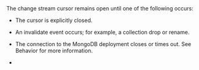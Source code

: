 <Extract>
  The <Ref url="changeStreams">change stream cursor</Ref> remains open until
  one of the following occurs:

  * The cursor is explicitly closed.

  * An <Ref url="change-event-invalidate">invalidate event</Ref> occurs; for
    example, a collection drop or rename.

  * The connection to the MongoDB deployment closes or times out.
    See <Ref url="cursor-behaviors">Behavior</Ref> for more information.

  * <ChangestreamRemoveShard />
</Extract>
